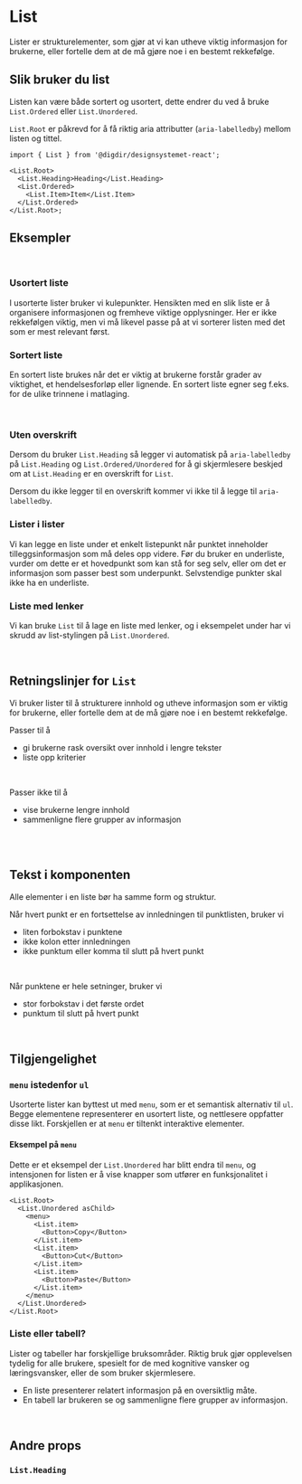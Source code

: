 

<Meta of={ListStories} />

# List

Lister er strukturelementer, som gjør at vi kan utheve viktig informasjon for brukerne, eller fortelle dem at de må gjøre noe i en bestemt rekkefølge.

<Primary />
<Controls />

## Slik bruker du list

Listen kan være både sortert og usortert, dette endrer du ved å bruke `List.Ordered` eller `List.Unordered`.

`List.Root` er påkrevd for å få riktig aria attributter (`aria-labelledby`) mellom listen og tittel.

```tsx
import { List } from '@digdir/designsystemet-react';

<List.Root>
  <List.Heading>Heading</List.Heading>
  <List.Ordered>
    <List.Item>Item</List.Item>
  </List.Ordered>
</List.Root>;
```

## Eksempler

<br />

### Usortert liste

I usorterte lister bruker vi kulepunkter. Hensikten med en slik liste er å organisere informasjonen og fremheve viktige opplysninger. Her er ikke rekkefølgen viktig, men vi må likevel passe på at vi sorterer listen med det som er mest relevant først.

<Canvas of={ListStories.Usortert} />

### Sortert liste

En sortert liste brukes når det er viktig at brukerne forstår grader av viktighet, et hendelsesforløp eller lignende. En sortert liste egner seg f.eks. for de ulike trinnene i matlaging.

<Canvas of={ListStories.Sortert} />

<br />

### Uten overskrift

Dersom du bruker `List.Heading` så legger vi automatisk på `aria-labelledby` på `List.Heading` og `List.Ordered/Unordered`
for å gi skjermlesere beskjed om at `List.Heading` er en overskrift for `List`.

Dersom du ikke legger til en overskrift kommer vi ikke til å legge til `aria-labelledby`.

<Canvas of={ListStories.UtenOverskrift} />

### Lister i lister

Vi kan legge en liste under et enkelt listepunkt når punktet inneholder tilleggsinformasjon som må deles opp videre. Før du bruker en underliste, vurder om dette er et hovedpunkt som kan stå for seg selv, eller om det er informasjon som passer best som underpunkt. Selvstendige punkter skal ikke ha en underliste.

<Canvas of={ListStories.Innrykk} />

### Liste med lenker

Vi kan bruke `List` til å lage en liste med lenker, og i eksempelet under har vi skrudd av list-stylingen på `List.Unordered`.

<Canvas of={ListStories.ListeMedLenker} />

<br />

## Retningslinjer for `List`

Vi bruker lister til å strukturere innhold og utheve informasjon som er viktig for brukerne, eller fortelle dem at de må gjøre noe i en bestemt rekkefølge.

Passer til å

- gi brukerne rask oversikt over innhold i lengre tekster
- liste opp kriterier

<br />

Passer ikke til å

- vise brukerne lengre innhold
- sammenligne flere grupper av informasjon

<br />
<br />

## Tekst i komponenten

Alle elementer i en liste bør ha samme form og struktur.

Når hvert punkt er en fortsettelse av innledningen til punktlisten, bruker vi

- liten forbokstav i punktene
- ikke kolon etter innledningen
- ikke punktum eller komma til slutt på hvert punkt

<br />

Når punktene er hele setninger, bruker vi

- stor forbokstav i det første ordet
- punktum til slutt på hvert punkt

<br />

## Tilgjengelighet

### `menu` istedenfor `ul`

Usorterte lister kan byttest ut med `menu`, som er et semantisk alternativ til `ul`.
Begge elementene representerer en usortert liste, og nettlesere oppfatter disse likt.
Forskjellen er at `menu` er tiltenkt interaktive elementer.

#### Eksempel på `menu`

Dette er et eksempel der `List.Unordered` har blitt endra til `menu`, og intensjonen
for listen er å vise knapper som utfører en funksjonalitet i applikasjonen.

```tsx
<List.Root>
  <List.Unordered asChild>
    <menu>
      <List.item>
        <Button>Copy</Button>
      </List.item>
      <List.item>
        <Button>Cut</Button>
      </List.item>
      <List.item>
        <Button>Paste</Button>
      </List.item>
    </menu>
  </List.Unordered>
</List.Root>
```

### Liste eller tabell?

Lister og tabeller har forskjellige bruksområder. Riktig bruk gjør opplevelsen tydelig for alle brukere, spesielt for de med kognitive vansker og læringsvansker, eller de som bruker skjermlesere.

- En liste presenterer relatert informasjon på en oversiktlig måte.
- En tabell lar brukeren se og sammenligne flere grupper av informasjon.

<br />

## Andre props

### `List.Heading`

<ArgTypes of={ListHeading} />
